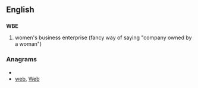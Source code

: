 ==English==

==={{initialism}}===
'''WBE'''

# women's business enterprise (fancy way of saying "company owned by a woman")

===Anagrams===
* {{alphagram|bew}}
* [[web#English|web]], [[Web#English|Web]]